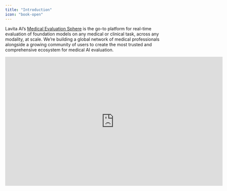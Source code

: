 ```yaml
---
title: "Introduction"
icon: "book-open"
---
```


Lavita AI’s [Medical Evaluation Sphere](https://sphere.lavita.ai/) is the go-to platform for real-time evaluation of foundation models on any medical or clinical task, across any modality, at scale. We’re building a global network of medical professionals alongside a growing community of users to create the most trusted and comprehensive ecosystem for medical AI evaluation.

<Frame caption="Lavita AI’s Medical Evaluation Sphere">
  <iframe width="700" height="415" src="https://www.youtube.com/embed/TLL_xm2TfJg?si=sNE-t7EA7xBBkqmx&controls=0.5" title="Lavita AI’s Medical Evaluation Sphere" frameborder="0" allow="accelerometer; autoplay; clipboard-write; encrypted-media; gyroscope; picture-in-picture" allowfullscreen />
</Frame>

## How It Works

<Frame caption="Lavita AI’s Medical Evaluation Sphere">
  <img width="700" alt="Alt text" src="/images/eval-sphere-1.png" />
</Frame>

On the Medical Evaluation Sphere, users can chat with two foundation models and compare their performances. Everything starts with asking a question. Users can engage in either a **single-turn** or **multi-turn** conversation, then compare the responses from both models and vote on one of the following:

1. **Model A is better**

2. **Model B is better**

3. **It’s a tie** (both models performed well)

4. **Neither** (neither model provided a good response)

<Frame caption="Comparing model outputs and voting for the preferred response">
  <img width="700" alt="Model comparison voting interface" src="/images/eval-sphere-2.png" />
</Frame>

There are two modes of conversation on the Evaluation Sphere. By default, the models remain **anonymous** to ensure an objective comparison. However, users can choose to uncheck the **“Anonymous Battle”** option and manually select which models to compare—this is called a **non-anonymous battle**. In **anonymous battle mode**, after submitting a vote, the model names will be revealed.

<Note>When reporting results on our **leaderboard**, we only consider votes from anonymous battles. Additionally, while users can ask any type of question, we filter out votes on **non-medical or non-clinical** conversations when aggregating results. Therefore, we encourage users to focus on **medical questions**, as votes on non-medical topics will not be counted.</Note>

<Frame caption="Revealing model names after submitting the vote">
  <img width="700" alt="Model names revealed post-vote" src="/images/eval-sphere-3.png" />
</Frame>
